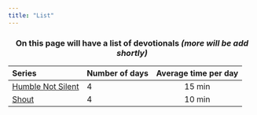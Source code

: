 ```yaml
---
title: "List"
---
```




<h3><center>On this page will have a list of devotionals _(more will be add shortly)_

| Series | Number of days | Average time per day |
|:------------------- |:-- |:----:|
| [Humble Not Silent](humble_not_silent.html) | 4 | 15 min |
| [Shout](Shout.html) | 4 | 10 min |

